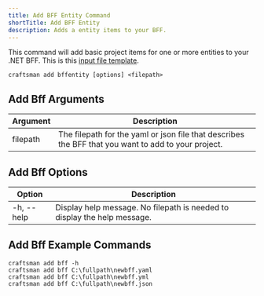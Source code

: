 ```yaml
---
title: Add BFF Entity Command
shortTitle: Add BFF Entity
description: Adds a entity items to your BFF.
---
```


This command will add basic project items for one or more entities to your .NET BFF.
This is this [input file template](/docs/bff-entity-template).

```shell
craftsman add bffentity [options] <filepath>
```

## Add Bff Arguments

| Argument | Description                                                                                         |
| -------- | --------------------------------------------------------------------------------------------------- |
| filepath | The filepath for the yaml or json file that describes the BFF that you want to add to your project. |

## Add Bff Options

| Option     | Description                                                              |
| ---------- | ------------------------------------------------------------------------ |
| -h, --help | Display help message. No filepath is needed to display the help message. |

## Add Bff Example Commands

```shell
craftsman add bff -h
craftsman add bff C:\fullpath\newbff.yaml
craftsman add bff C:\fullpath\newbff.yml
craftsman add bff C:\fullpath\newbff.json
```
